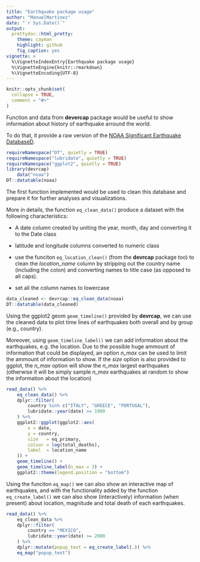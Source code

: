 ```yaml
---
title: "Earthquake package usage"
author: "ManuelMartinez"
date: "`r Sys.Date()`"
output: 
  prettydoc::html_pretty:
    theme: cayman
    highlight: github
    fig_caption: yes
vignette: >
  %\VignetteIndexEntry{Earthquake package usage}
  %\VignetteEngine{knitr::rmarkdown}
  %\VignetteEncoding{UTF-8}
---
```


```r
knitr::opts_chunk$set(
  collapse = TRUE,
  comment = "#>"
)
```

Function and data from **devercap** package would be useful to show
information about history of earthquake arround the world.

To do that, it provide a raw version of the
[NOAA Significant Earthquake DatabaseD](https://www.ngdc.noaa.gov/nndc/struts/form?t=101650&s=1&d=1).

```r
requireNamespace("DT", quietly = TRUE)
requireNamespace("lubridate", quietly = TRUE)
requireNamespace("ggplot2", quietly = TRUE)
library(devrcap)
    data("noaa")
DT::datatable(noaa)
```

The first function implemented would be used to clean this database and
prepare it for further analyses and visualizations.

More in details, the function `eq_clean_data()` produce a dataset with
the following characteristics:

 - A date column created by uniting the year, month, day and converting
   it to the Date class

 - latitude and longitude columns converted to numeric class

 - use the funciton `eq_location_clean()` (from the **devrcap** package
   too) to clean the _location_name_ column by stripping out the country
   name (including the colon) and converting names to title case (as
   opposed to all caps).

 - set all the column names to lowercase

```r
data_cleaned <- devrcap::eq_clean_data(noaa) 
DT::datatable(data_cleaned)
```

Using the ggplot2 geom `geom_timeline()` provided by **devrcap**,
we can use the cleaned data to plot time lines of earthquakes
both overall and by group (e.g., country).

Moreover, using `geom_timeline_label()` we can add information about the
earthquakes, e.g. the location. Due to the possible huge ammount of 
information that could be displayed, an option _n_max_ can be used to
limit the ammount of information to show. If the _size_ option is also
provided to ggplot, the _n_max_ option will show the _n_max_ largest
earthquakes (otherwise it will be simply sample _n_max_ earthquakes at
random to show the information about the location)


```r
read_data() %>%
    eq_clean_data() %>%
    dplyr::filter(
        country %in% c("ITALY", "GREECE", "PORTUGAL"),
        lubridate::year(date) >= 1900
    ) %>%
    ggplot2::ggplot(ggplot2::aes(
        x = date,
        y = country,
        size   = eq_primary,
        colour = log(total_deaths),
        label  = location_name
    )) +
    geom_timeline() +
    geom_timeline_label(n_max = 3) +
    ggplot2::theme(legend.position = "bottom")
```

Using the funciton `eq_map()` we can also show an interactive map of earthquakes, and with the functionality added by the function `eq_create_label()` we can also show (interactively) information (when
present) about location, magnitude and total death of each earthquakes.

```r
read_data() %>%
    eq_clean_data %>%
    dplyr::filter(
        country == "MEXICO",
        lubridate::year(date) >= 2000
    ) %>%
    dplyr::mutate(popup_text = eq_create_label(.)) %>%
    eq_map("popup_text")
```
